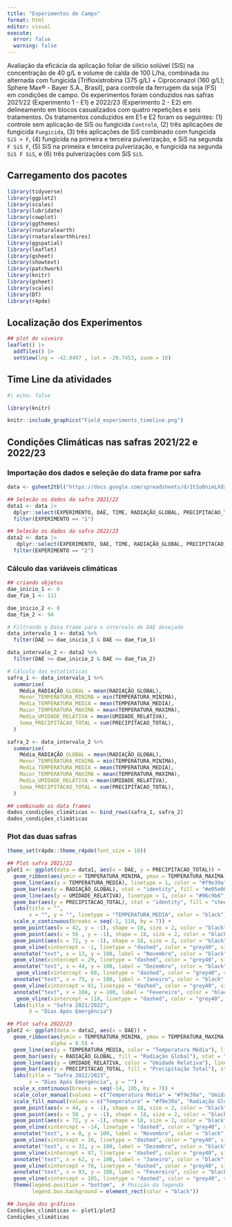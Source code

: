 ```yaml
---
title: "Experimentos de Campo"
format: html
editor: visual
execute: 
  error: false
  warning: false
---
```


Avaliação da eficácia da aplicação foliar de silício solúvel (SiS) na concentração de 40 g/L e volume de calda de 100 L/ha, combinada ou alternada com fungicida \[Trifloxistrobina (375 g/L) + Ciproconazol (160 g/L); Sphere Max® - Bayer S.A., Brasil\], para controle da ferrugem da soja (FS) em condições de campo. Os experimentos foram conduzidos nas safras 2021/22 (Experimento 1 - E1) e 2022/23 (Experimento 2 - E2) em delineamento em blocos casualizados com quatro repetições e seis tratamentos. Os tratamentos conduzidos em E1 e E2 foram os seguintes: (1) controle sem aplicação de SiS ou fungicida `Controle`, (2) três aplicações de fungicida `Fungicida`, (3) três aplicações de SiS combinado com fungicida `SiS + F`, (4) fungicida na primeira e terceira pulverização, e SiS na segunda `F SiS F`, (5) SiS na primeira e terceira pulverização, e fungicida na segunda `SiS F SiS`, e (6) três pulverizações com SiS `SiS`.

## Carregamento dos pacotes

```r
library(tidyverse)
library(ggplot2)
library(scales)
library(lubridate)
library(cowplot)
library(ggthemes)
library(rnaturalearth)
library(rnaturalearthhires)
library(ggspatial)
library(leaflet)
library(gsheet)
library(showtext)
library(patchwork)
library(knitr)
library(gsheet)
library(scales)
library(DT)
library(r4pde)
```

## Localização dos Experimentos

```r
## plot do viveiro 
leaflet() |>
  addTiles() |> 
  setView(lng = -42.8497 , lat = -20.7453, zoom = 16) 
```

## Time Line da atividades

```r
#| echo: false

library(knitr)

knitr::include_graphics("Field_experiments_timeline.png")
```

## Condições Climáticas nas safras 2021/22 e 2022/23

### Importação dos dados e seleção do data frame por safra

```r
data <- gsheet2tbl("https://docs.google.com/spreadsheets/d/1t1oOnimLXdx6rqtDiYg6wNXB2byY8_Z-/edit?usp=sharing&ouid=116973578324377791911&rtpof=true&sd=true")

## Selecão os dados da safra 2021/22
data1 <- data |> 
  dplyr::select(EXPERIMENTO, DAE, TIME, RADIAÇÃO_GLOBAL, PRECIPITACAO_TOTAL, TEMPERATURA_MEDIA, TEMPERATURA_MAXIMA, TEMPERATURA_MINIMA, UMIDADE_RELATIVA) |>
  filter(EXPERIMENTO == "1")

## Selecão os dados da safra 2022/23
data2 <- data |> 
   dplyr::select(EXPERIMENTO, DAE, TIME, RADIAÇÃO_GLOBAL, PRECIPITACAO_TOTAL, TEMPERATURA_MEDIA, TEMPERATURA_MAXIMA, TEMPERATURA_MINIMA, UMIDADE_RELATIVA) |>
  filter(EXPERIMENTO == "2")
```

### Cálculo das variáveis climáticas

```r
## criando objetos
dae_inicio_1 <- 0
dae_fim_1 <- 111

dae_inicio_2 <- 0
dae_fim_2 <- 94

# Filtrando o Data Frame para o intervalo de DAE desejado
data_intervalo_1 <- data1 %>%
  filter(DAE >= dae_inicio_1 & DAE <= dae_fim_1)

data_intervalo_2 <- data2 %>%
  filter(DAE >= dae_inicio_2 & DAE <= dae_fim_2)

# Cálculo das estatísticas
safra_1 <- data_intervalo_1 %>%
  summarise(
    Média_RADIAÇÃO_GLOBAL = mean(RADIAÇÃO_GLOBAL),
    Menor_TEMPERATURA_MINIMA = min(TEMPERATURA_MINIMA),
    Media_TEMPERATURA_MEDIA = mean(TEMPERATURA_MEDIA),
    Maior_TEMPERATURA_MAXIMA = mean(TEMPERATURA_MAXIMA),
    Media_UMIDADE_RELATIVA = mean(UMIDADE_RELATIVA),
    Soma_PRECIPITACAO_TOTAL = sum(PRECIPITACAO_TOTAL),
  )

safra_2 <- data_intervalo_2 %>%
  summarise(
    Média_RADIAÇÃO_GLOBAL = mean(RADIAÇÃO_GLOBAL),
    Menor_TEMPERATURA_MINIMA = min(TEMPERATURA_MINIMA),
    Media_TEMPERATURA_MEDIA = mean(TEMPERATURA_MEDIA),
    Maior_TEMPERATURA_MAXIMA = mean(TEMPERATURA_MAXIMA),
    Media_UMIDADE_RELATIVA = mean(UMIDADE_RELATIVA),
    Soma_PRECIPITACAO_TOTAL = sum(PRECIPITACAO_TOTAL),
  )

## combinado os data frames 
dados_condições_climáticas <- bind_rows(safra_1, safra_2)
dados_condições_climáticas
```

### Plot das duas safras

```r
theme_set(r4pde::theme_r4pde(font_size = 10))

## Plot safra 2021/22
plot1 <- ggplot(data = data1, aes(x = DAE, y = PRECIPITACAO_TOTAL)) +
  geom_ribbon(aes(ymin = TEMPERATURA_MINIMA, ymax = TEMPERATURA_MAXIMA), fill = "#f9e39a", alpha = 0.5) + 
  geom_line(aes(y = TEMPERATURA_MEDIA), linetype = 1, color = "#f9e39a", size = 0.5, alpha = 1) +
  geom_bar(aes(y = RADIAÇÃO_GLOBAL), stat = "identity", fill = "#e05e00", alpha = 0.4, color = "white", size = 0.1) + 
  geom_line(aes(y = UMIDADE_RELATIVA), linetype = 1, color = "#96c9b6", size = 1, alpha = 1) +
  geom_bar(aes(y = PRECIPITACAO_TOTAL), stat = "identity", fill = "steelblue", alpha = 0.8, color = "white", size = 0.1) +
  labs(title = "",
       x = "", y = "", linetype = "TEMPERATURA_MEDIA", color = "black") +
  scale_x_continuous(breaks = seq(-1, 118, by = 7)) +
  geom_point(aes(x = 42, y = -1), shape = 18, size = 2, color = "black") +
  geom_point(aes(x = 56 , y = -1), shape = 18, size = 2, color = "black") +
  geom_point(aes(x = 72, y = -1), shape = 18, size = 2, color = "black")+
  geom_vline(xintercept = -1, linetype = "dashed", color = "grey40", size = 0.5) +
  annotate("text", x = 13, y = 100, label = "Novembro", color = "black", size = 3, family = "Arial") +
  geom_vline(xintercept = 29, linetype = "dashed", color = "grey40", size = 0.5) +
  annotate("text", x = 44, y = 100, label = "Dezembro", color = "black", size = 3, family = "Arial") +
   geom_vline(xintercept = 60, linetype = "dashed", color = "grey40", size = 0.5) +
  annotate("text", x = 75, y = 100, label = "Janeiro", color = "black", size = 3, family = "Arial") +
  geom_vline(xintercept = 91, linetype = "dashed", color = "grey40", size = 0.5) +
  annotate("text", x = 104, y = 100, label = "Fevereiro", color = "black", size = 3, family = "Arial") + 
   geom_vline(xintercept = 118, linetype = "dashed", color = "grey40", size = 0.5) +
  labs(title = "Safra 2021/2022", 
       X = "Dias Após Emergência")

## Plot safra 2022/23
plot2 <- ggplot(data = data2, aes(x = DAE)) +
  geom_ribbon(aes(ymin = TEMPERATURA_MINIMA, ymax = TEMPERATURA_MAXIMA, fill = "Temperatura"), 
              alpha = 0.5) + 
  geom_line(aes(y = TEMPERATURA_MEDIA, color = "Temperatura Média"), linetype = 1, size = 0.5, alpha = 1) +
  geom_bar(aes(y = RADIAÇÃO_GLOBAL, fill = "Radiação Global"), stat = "identity", alpha = 0.4, color = "white", size = 0.1) + 
  geom_line(aes(y = UMIDADE_RELATIVA, color = "Umidade Relativa"), linetype = 1, size = 1, alpha = 1) +
  geom_bar(aes(y = PRECIPITACAO_TOTAL, fill = "Precipitação Total"), stat = "identity", alpha = 0.8, color = "white", size = 0.1) +
  labs(title = "Safra 2022/2023", 
       x = "Dias Após Emergência", y = "") +
  scale_x_continuous(breaks = seq(-14, 105, by = 7)) +
  scale_color_manual(values = c("Temperatura Média" = "#f9e39a", "Umidade Relativa" = "#96c9b6")) +
  scale_fill_manual(values = c("Temperatura" = "#f9e39a", "Radiação Global" = "#e05e00", "Precipitação Total" = "steelblue")) +
  geom_point(aes(x = 44, y = -1), shape = 18, size = 2, color = "black") +
  geom_point(aes(x = 58 , y = -1), shape = 18, size = 2, color = "black") +
  geom_point(aes(x = 72, y = -1), shape = 18, size = 2, color = "black") +
  geom_vline(xintercept = -14, linetype = "dashed", color = "grey40", size = 0.5) +
  annotate("text", x = 0, y = 100, label = "Novembro", color = "black", size = 3, family = "Arial") +
  geom_vline(xintercept = 16, linetype = "dashed", color = "grey40", size = 0.5) +
  annotate("text", x = 31, y = 100, label = "Dezembro", color = "black", size = 3, family = "Arial") +
  geom_vline(xintercept = 47, linetype = "dashed", color = "grey40", size = 0.5) +
  annotate("text", x = 62, y = 100, label = "Janeiro", color = "black", size = 3, family = "Arial") +
  geom_vline(xintercept = 78, linetype = "dashed", color = "grey40", size = 0.5) +
  annotate("text", x = 93, y = 100, label = "Fevereiro", color = "black", size = 3, family = "Arial") + 
  geom_vline(xintercept = 105, linetype = "dashed", color = "grey40", size = 0.5) +
  theme(legend.position = "bottom",  # Posição da legenda
        legend.box.background = element_rect(color = "black")) 

## Junção dos gráficos
Condições_climáticas <- plot1/plot2
Condições_climáticas
```
